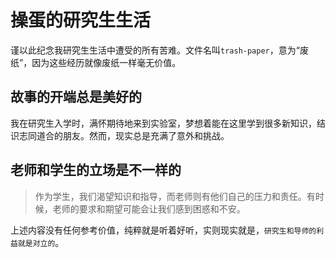 # 操蛋的研究生生活

谨以此纪念我研究生生活中遭受的所有苦难。文件名叫`trash-paper`，意为“废纸”，因为这些经历就像废纸一样毫无价值。

## 故事的开端总是美好的

我在研究生入学时，满怀期待地来到实验室，梦想着能在这里学到很多新知识，结识志同道合的朋友。然而，现实总是充满了意外和挑战。

## 老师和学生的立场是不一样的

> 作为学生，我们渴望知识和指导，而老师则有他们自己的压力和责任。有时候，老师的要求和期望可能会让我们感到困惑和不安。

上述内容没有任何参考价值，纯粹就是听着好听，实则现实就是，`研究生和导师的利益就是对立的`。